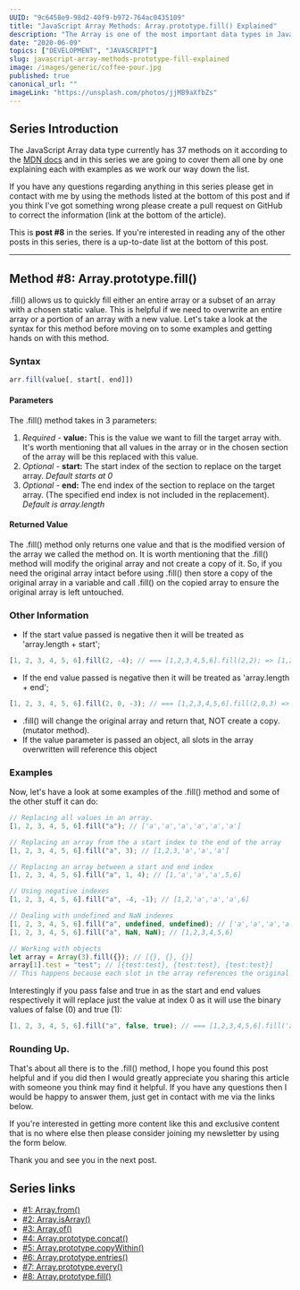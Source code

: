 ```yaml
---
UUID: "9c6458e9-98d2-40f9-b972-764ac0435109"
title: "JavaScript Array Methods: Array.prototype.fill() Explained"
description: "The Array is one of the most important data types in JavaScript, here is everything you need to know about the Array method Array.prototype.fill()."
date: "2020-06-09"
topics: ["DEVELOPMENT", "JAVASCRIPT"]
slug: javascript-array-methods-prototype-fill-explained
image: /images/generic/coffee-pour.jpg
published: true
canonical_url: ""
imageLink: "https://unsplash.com/photos/jjM89aXfbZs"
---
```


## Series Introduction

The JavaScript Array data type currently has 37 methods on it according to the [MDN docs](https://developer.mozilla.org/en-US/docs/Web/JavaScript/Reference/Global_Objects/Array) and in this series we are going to cover them all one by one explaining each with examples as we work our way down the list.

If you have any questions regarding anything in this series please get in contact with me by using the methods listed at the bottom of this post and if you think I've got something wrong please create a pull request on GitHub to correct the information (link at the bottom of the article).

This is **post #8** in the series. If you're interested in reading any of the other posts in this series, there is a up-to-date list at the bottom of this post.

---

## Method #8: Array.prototype.fill()

.fill() allows us to quickly fill either an entire array or a subset of an array with a chosen static value. This is helpful if we need to overwrite an entire array or a portion of an array with a new value. Let's take a look at the syntax for this method before moving on to some examples and getting hands on with this method.

### Syntax

```jsx
arr.fill(value[, start[, end]])
```

#### Parameters

The .fill() method takes in 3 parameters:

1. _Required -_ **value:** This is the value we want to fill the target array with. It's worth mentioning that all values in the array or in the chosen section of the array will be this replaced with this value.
2. _Optional -_ **start:** The start index of the section to replace on the target array. _Default starts at 0_
3. _Optional -_ **end:** The end index of the section to replace on the target array. (The specified end index is not included in the replacement). _Default is array.length_

#### Returned Value

The .fill() method only returns one value and that is the modified version of the array we called the method on. It is worth mentioning that the .fill() method will modify the original array and not create a copy of it. So, if you need the original array intact before using .fill() then store a copy of the original array in a variable and call .fill() on the copied array to ensure the original array is left untouched.

### Other Information

- If the start value passed is negative then it will be treated as 'array.length + start';

```jsx
[1, 2, 3, 4, 5, 6].fill(2, -4); // === [1,2,3,4,5,6].fill(2,2); => [1,2,2,2,2,2]
```

- If the end value passed is negative then it will be treated as 'array.length + end';

```jsx
[1, 2, 3, 4, 5, 6].fill(2, 0, -3); // === [1,2,3,4,5,6].fill(2,0,3) => [2,2,2,4,5,6]
```

- .fill() will change the original array and return that, NOT create a copy. (mutator method).
- If the value parameter is passed an object, all slots in the array overwritten will reference this object

### Examples

Now, let's have a look at some examples of the .fill() method and some of the other stuff it can do:

```jsx
// Replacing all values in an array.
[1, 2, 3, 4, 5, 6].fill("a"); // ['a','a','a','a','a','a']

// Replacing an array from the a start index to the end of the array
[1, 2, 3, 4, 5, 6].fill("a", 3); // [1,2,3,'a','a','a']

// Replacing an array between a start and end index
[1, 2, 3, 4, 5, 6].fill("a", 1, 4); // [1,'a','a','a',5,6]

// Using negative indexes
[1, 2, 3, 4, 5, 6].fill("a", -4, -1); // [1,2,'a','a','a',6]

// Dealing with undefined and NaN indexes
[1, 2, 3, 4, 5, 6].fill("a", undefined, undefined); // ['a','a','a','a','a','a',]
[1, 2, 3, 4, 5, 6].fill("a", NaN, NaN); // [1,2,3,4,5,6]

// Working with objects
let array = Array(3).fill({}); // [{}, {}, {}]
array[1].test = "test"; // [{test:test}, {test:test}, {test:test}]
// This happens because each slot in the array references the original object that was used to fill the array.
```

Interestingly if you pass false and true in as the start and end values respectively it will replace just the value at index 0 as it will use the binary values of false (0) and true (1):

```jsx
[1, 2, 3, 4, 5, 6].fill("a", false, true); // === [1,2,3,4,5,6].fill('a',0,1); => [ "a", 2, 3, 4, 5, 6 ]
```

### Rounding Up.

That's about all there is to the .fill() method, I hope you found this post helpful and if you did then I would greatly appreciate you sharing this article with someone you think may find it helpful. If you have any questions then I would be happy to answer them, just get in contact with me via the links below.

If you're interested in getting more content like this and exclusive content that is no where else then please consider joining my newsletter by using the form below.

Thank you and see you in the next post.

## Series links

- [#1: Array.from()](/blog/javascript-array-methods-from-explained)
- [#2: Array.isArray()](/blog/javascript-array-methods-isarray-explained)
- [#3: Array.of()](/blog/javascript-array-methods-of-explained)
- [#4: Array.prototype.concat()](/blog/javascript-array-methods-prototype-concat-explained)
- [#5: Array.prototype.copyWithin()](/blog/javascript-array-methods-prototype-copywithin-explained)
- [#6: Array.prototype.entries()](/blog/javascript-array-methods-prototype-entries-explained)
- [#7: Array.prototype.every()](/blog/javascript-array-methods-prototype-every-explained)
- [#8: Array.prototype.fill()](/blog/javascript-array-methods-prototype-fill-explained)
